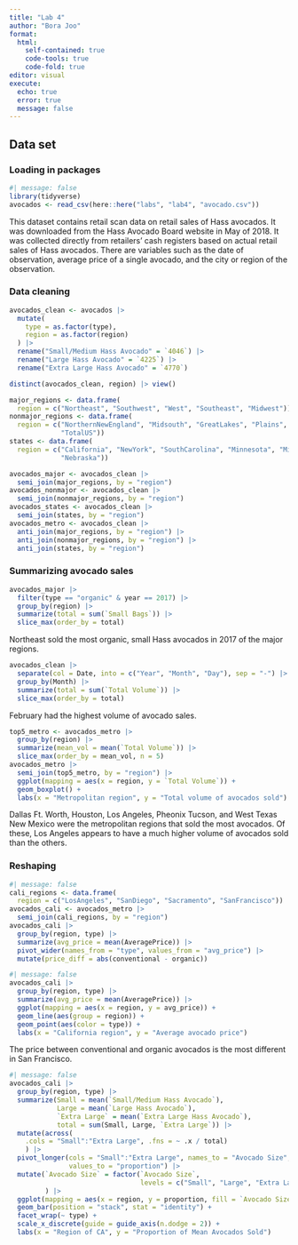 ```yaml
---
title: "Lab 4"
author: "Bora Joo"
format: 
  html:
    self-contained: true
    code-tools: true
    code-fold: true
editor: visual
execute:
  echo: true
  error: true
  message: false
---
```


## Data set

### Loading in packages

```r
#| message: false
library(tidyverse)
avocados <- read_csv(here::here("labs", "lab4", "avocado.csv"))
```

This dataset contains retail scan data on retail sales of Hass avocados. It was downloaded from the Hass Avocado Board website in May of 2018. It was collected directly from retailers' cash registers based on actual retail sales of Hass avocados. There are variables such as the date of observation, average price of a single avocado, and the city or region of the observation.

### Data cleaning

```r
avocados_clean <- avocados |>
  mutate(
    type = as.factor(type),
    region = as.factor(region)
  ) |>
  rename("Small/Medium Hass Avocado" = `4046`) |>
  rename("Large Hass Avocado" = `4225`) |>
  rename("Extra Large Hass Avocado" = `4770`)

distinct(avocados_clean, region) |> view()

```

```r
major_regions <- data.frame(
  region = c("Northeast", "Southwest", "West", "Southeast", "Midwest"))
nonmajor_regions <- data.frame(
  region = c("NorthernNewEngland", "Midsouth", "GreatLakes", "Plains", "SouthCentral",
             "TotalUS"))
states <- data.frame(
  region = c("California", "NewYork", "SouthCarolina", "Minnesota", "Michigan", 
             "Nebraska"))

avocados_major <- avocados_clean |>
  semi_join(major_regions, by = "region")
avocados_nonmajor <- avocados_clean |>
  semi_join(nonmajor_regions, by = "region")
avocados_states <- avocados_clean |>
  semi_join(states, by = "region")
avocados_metro <- avocados_clean |>
  anti_join(major_regions, by = "region") |>
  anti_join(nonmajor_regions, by = "region") |>
  anti_join(states, by = "region")
```

### Summarizing avocado sales

```r
avocados_major |>
  filter(type == "organic" & year == 2017) |>
  group_by(region) |>
  summarize(total = sum(`Small Bags`)) |>
  slice_max(order_by = total)
```

Northeast sold the most organic, small Hass avocados in 2017 of the major regions.

```r
avocados_clean |>
  separate(col = Date, into = c("Year", "Month", "Day"), sep = "-") |>
  group_by(Month) |>
  summarize(total = sum(`Total Volume`)) |>
  slice_max(order_by = total)
```

February had the highest volume of avocado sales.

```r
top5_metro <- avocados_metro |>
  group_by(region) |>
  summarize(mean_vol = mean(`Total Volume`)) |>
  slice_max(order_by = mean_vol, n = 5)
avocados_metro |>
  semi_join(top5_metro, by = "region") |>
  ggplot(mapping = aes(x = region, y = `Total Volume`)) +
  geom_boxplot() +
  labs(x = "Metropolitan region", y = "Total volume of avocados sold")
```

Dallas Ft. Worth, Houston, Los Angeles, Pheonix Tucson, and West Texas New Mexico were the metropolitan regions that sold the most avocados. Of these, Los Angeles appears to have a much higher volume of avocados sold than the others.

### Reshaping

```r
#| message: false
cali_regions <- data.frame(
  region = c("LosAngeles", "SanDiego", "Sacramento", "SanFrancisco"))
avocados_cali <- avocados_metro |>
  semi_join(cali_regions, by = "region")
avocados_cali |>
  group_by(region, type) |>
  summarize(avg_price = mean(AveragePrice)) |>
  pivot_wider(names_from = "type", values_from = "avg_price") |>
  mutate(price_diff = abs(conventional - organic))
```

```r
#| message: false
avocados_cali |> 
  group_by(region, type) |>
  summarize(avg_price = mean(AveragePrice)) |>
  ggplot(mapping = aes(x = region, y = avg_price)) +
  geom_line(aes(group = region)) +
  geom_point(aes(color = type)) +
  labs(x = "California region", y = "Average avocado price")
```

The price between conventional and organic avocados is the most different in San Francisco.

```r
#| message: false
avocados_cali |>
  group_by(region, type) |>
  summarize(Small = mean(`Small/Medium Hass Avocado`), 
            Large = mean(`Large Hass Avocado`), 
            `Extra Large` = mean(`Extra Large Hass Avocado`),
            total = sum(Small, Large, `Extra Large`)) |>
  mutate(across(
    .cols = "Small":"Extra Large", .fns = ~ .x / total)
    ) |>
  pivot_longer(cols = "Small":"Extra Large", names_to = "Avocado Size", 
               values_to = "proportion") |>
  mutate(`Avocado Size` = factor(`Avocado Size`, 
                                 levels = c("Small", "Large", "Extra Large"))
         ) |>
  ggplot(mapping = aes(x = region, y = proportion, fill = `Avocado Size`)) +
  geom_bar(position = "stack", stat = "identity") +
  facet_wrap(~ type) +
  scale_x_discrete(guide = guide_axis(n.dodge = 2)) +
  labs(x = "Region of CA", y = "Proportion of Mean Avocados Sold")
```
